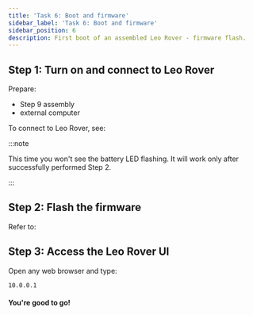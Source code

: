 ```yaml
---
title: 'Task 6: Boot and firmware'
sidebar_label: 'Task 6: Boot and firmware'
sidebar_position: 6
description: First boot of an assembled Leo Rover - firmware flash.
---
```


## Step 1: Turn on and connect to Leo Rover

Prepare:

- Step 9 assembly
- external computer

<ImageZoom
  loading="eager"
  src="/img/robots/leo/manuals/boot-and-firmware/boot-and-firmware-1.webp"
  width="1200"
  height="802"
/>

To connect to Leo Rover, see:

<LinkButton docId="leo-rover/guides/connect-to-rover-ap" />

:::note

This time you won't see the battery LED flashing. It will work only after
successfully performed Step 2.

:::

## Step 2: Flash the firmware

Refer to:

<LinkButton docId="leo-rover/guides/firmware-update" />

## Step 3: Access the Leo Rover UI

Open any web browser and type:

```
10.0.0.1
```

<ImageZoom
  src="/img/robots/leo/getting-started/leo-ui.webp"
  width="1888"
  height="1080"
/>

#### You're good to go!
